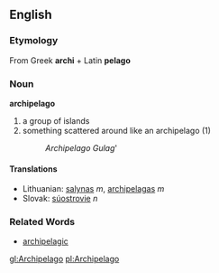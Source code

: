 == English ==
=== Etymology ===
From Greek '''archi''' + Latin '''pelago'''
=== Noun ===
'''archipelago'''
# a group of islands
# something scattered around like an archipelago (1)
#: ''Archipelago Gulag'''
==== Translations ====
*Lithuanian: [[salynas]] ''m'', [[archipelagas]] ''m''
*Slovak: [[súostrovie#Slovak|súostrovie]] ''n''

=== Related Words ===
* [[archipelagic]]

[[gl:Archipelago]]
[[pl:Archipelago]]